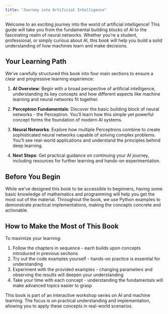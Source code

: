 ```yaml
---
title: "Journey into Artificial Intelligence"
---
```


Welcome to an exciting journey into the world of artificial intelligence! This guide will take you from the fundamental building blocks of AI to the fascinating realm of neural networks. Whether you're a student, professional, or simply curious about AI, this book will help you build a solid understanding of how machines learn and make decisions.

## Your Learning Path

We've carefully structured this book into four main sections to ensure a clear and progressive learning experience:

1. **AI Overview**: Begin with a broad perspective of artificial intelligence, understanding its key concepts and how different aspects like machine learning and neural networks fit together.

2. **Perceptron Fundamentals**: Discover the basic building block of neural networks - the Perceptron. You'll learn how this simple yet powerful concept forms the foundation of modern AI systems.

3. **Neural Networks**: Explore how multiple Perceptrons combine to create sophisticated neural networks capable of solving complex problems. You'll see real-world applications and understand the principles behind deep learning.

4. **Next Steps**: Get practical guidance on continuing your AI journey, including resources for further learning and hands-on experimentation.

## Before You Begin

While we've designed this book to be accessible to beginners, having some basic knowledge of mathematics and programming will help you get the most out of the material. Throughout the book, we use Python examples to demonstrate practical implementations, making the concepts concrete and actionable.

## How to Make the Most of This Book

To maximize your learning:

1. Follow the chapters in sequence - each builds upon concepts introduced in previous sections
2. Try out the code examples yourself - hands-on practice is essential for understanding
3. Experiment with the provided examples - changing parameters and observing the results will deepen your understanding
4. Take your time with each concept - understanding the fundamentals will make advanced topics easier to grasp

::: {.callout-note}
This book is part of an interactive workshop series on AI and machine learning. The focus is on practical understanding and implementation, allowing you to apply these concepts in real-world scenarios.
::: 
